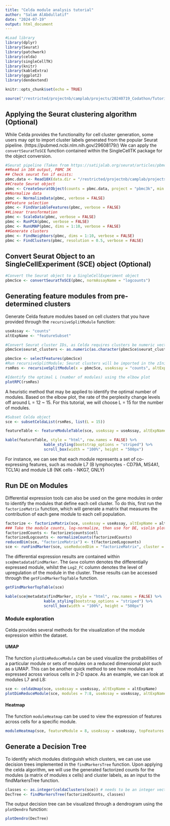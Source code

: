 ```yaml
---
title: "Celda module analysis tutorial"
author: "Salam AlAbdullatif"
date: "2024-07-19"
output: html_document
---
```


```r
#Load library
library(dplyr)
library(Seurat)
library(patchwork)
library(celda)
library(singleCellTK)
library(knitr)
library(kableExtra)
library(ggplot2)
library(dendextend)

knitr::opts_chunk$set(echo = TRUE)

source("/restricted/projectnb/camplab/projects/20240719_Codathon/Tutorial/findMarkersTree.R")
```

## Applying the Seurat clustering algorithm (Optional)

While Celda provides the functionality for cell cluster generation, some users may opt to import cluster labels generated from the popular Seurat pipeline. (https://pubmed.ncbi.nlm.nih.gov/29608179/) We can apply the `convertSeuratToSCE` function contained within the SingleCellTK package for the object conversion.

```r
#Seurat pipeline (Taken from https://satijalab.org/seurat/articles/pbmc3k_tutorial):
##Read in 10X output, PBMC 3K
## Check seurat fxn if exists:
pbmc.data <- Read10X(data.dir = "/restricted/projectnb/camplab/projects/20240719_Codathon/Tutorial/filtered_gene_bc_matrices/hg19/")
##Create Seurat object
pbmc <- CreateSeuratObject(counts = pbmc.data, project = "pbmc3k", min.cells = 3, min.features = 200)
##Normalize data
pbmc <- NormalizeData(pbmc, verbose = FALSE)
##Feature selection
pbmc <- FindVariableFeatures(pbmc, verbose = FALSE)
##Linear transformation
pbmc <- ScaleData(pbmc, verbose = FALSE)
pbmc <- RunPCA(pbmc, verbose = FALSE)
pbmc <- RunUMAP(pbmc, dims = 1:10, verbose = FALSE)
##Generate clusters
pbmc <- FindNeighbors(pbmc, dims = 1:10, verbose = FALSE)
pbmc <- FindClusters(pbmc, resolution = 0.5, verbose = FALSE)
```

## Convert Seurat Object to an SingleCellExperiment (SCE) object (Optional)

```r
#Convert the Seurat object to a SingleCellExperiment object 
pbmcSce <- convertSeuratToSCE(pbmc, normAssayName = "logcounts")
```

## Generating feature modules from pre-determined clusters

Generate Celda feature modules based on cell clusters that you have provided through the `recursiveSplitModule` function:

```r
useAssay <- "counts"
altExpName <- "featureSubset"
```


```r
#Convert Seurat cluster IDs, as Celda requires clusters be numeric vectors starting from 1 (Seurat cluster 0 = Celda cluster 1)
pbmcSce$seurat_clusters <- as.numeric(as.character(pbmcSce$seurat_clusters)) + 1

pbmcSce <- selectFeatures(pbmcSce)
#Run recursiveSplitModule; Seurat clusters will be imported in the zInit parameter.
rsmRes <- recursiveSplitModule(x = pbmcSce, useAssay = "counts", altExpName = "featureSubset", initialL = 2, maxL = 30, zInit = pbmcSce$seurat_clusters, verbose = FALSE)
```

```r
#Identify the optimal L (number of modules) using the elbow plot
plotRPC(rsmRes)
```

A heuristic method that may be applied to identify the optimal number of modules. Based on the elbow plot, the rate of the perplexity change levels off around L = 12 ~ 15. For this tutorial, we will choose L = 15 for the number of modules.

```r
#Subset Celda object
sce <- subsetCeldaList(rsmRes, list(L = 15))
```

```r
featureTable <- featureModuleTable(sce, useAssay = useAssay, altExpName = altExpName)

kable(featureTable, style = "html", row.names = FALSE) %>%
                 kable_styling(bootstrap_options = "striped") %>%
                 scroll_box(width = "100%", height = "500px")
```

For instance, we can see that each module represents a set of co-expressing features, such as module L7 (B lymphocytes - CD79A, MS4A1, TCL1A) and module L8 (NK cells - NKG7, GNLY)

## Run DE on Modules

Differential expression tools can also be used on the gene modules in order to identify the modules that define each cell cluster. To do this, first run the `factorizeMatrix` function, which will generate a matrix that measures the contribution of each gene module to each cell population.

```r
factorize <- factorizeMatrix(sce, useAssay = useAssay, altExpName = altExpName)
### Take the module counts, log-normalize, then use for DE, violin plots, etc
factorizedCounts <- factorize$counts$cell
factorizedLogcounts <- normalizeCounts(factorizedCounts)
reducedDim(sce, "factorizeMatrix") <- t(factorizedLogcounts)
sce <- runFindMarker(sce, useReducedDim = "factorizeMatrix", cluster = "seurat_clusters", useAssay = NULL)
```

The differential expression results are contained within `sce@metadata$findMarker`. The `Gene` column denotes the differentially expressed module, whilst the `Log2_FC` column denotes the level of upregulation of the module in the cluster. These results can be accessed through the `getFindMarkerTopTable` function.

```r
getFindMarkerTopTable(sce)
```


```r
kable(sce@metadata$findMarker, style = "html", row.names = FALSE) %>%
                 kable_styling(bootstrap_options = "striped") %>%
                 scroll_box(width = "100%", height = "500px")
```

### Module exploration

Celda provides several methods for the visualization of the module expression within the dataset.

#### UMAP

The function `plotDimReduceModule` can be used visualize the probabilities of a particular module or sets of modules on a reduced dimensional plot such as a UMAP. This can be another quick method to see how modules are expressed across various cells in 2-D space. As an example, we can look at modules L7 and L8:

```r
sce <- celdaUmap(sce, useAssay = useAssay, altExpName = altExpName)
plotDimReduceModule(sce, modules = 7:8, useAssay = useAssay, altExpName = altExpName, reducedDimName = "celda_UMAP")
```

#### Heatmap

The function `moduleHeatmap` can be used to view the expression of features across cells for a specific module.

```r
moduleHeatmap(sce, featureModule = 8, useAssay = useAssay, topFeatures = 25)
```

## Generate a Decision Tree

To identify which modules distinguish which clusters, we can use use decision trees implemented in the `findMarkersTree` function. Upon applying the celda algorithm, we will use the generated factorized counts for the modules (a matrix of modules x cells) and cluster labels, as an input to the findMarkersTree function. 

```r
classes <- as.integer(celdaClusters(sce)) # needs to be an integer vector 
DecTree <- findMarkersTree(factorizedCounts, classes)
```

The output decision tree can be visualized through a dendrogram using the `plotDendro` function:

```r
plotDendro(DecTree)
```
